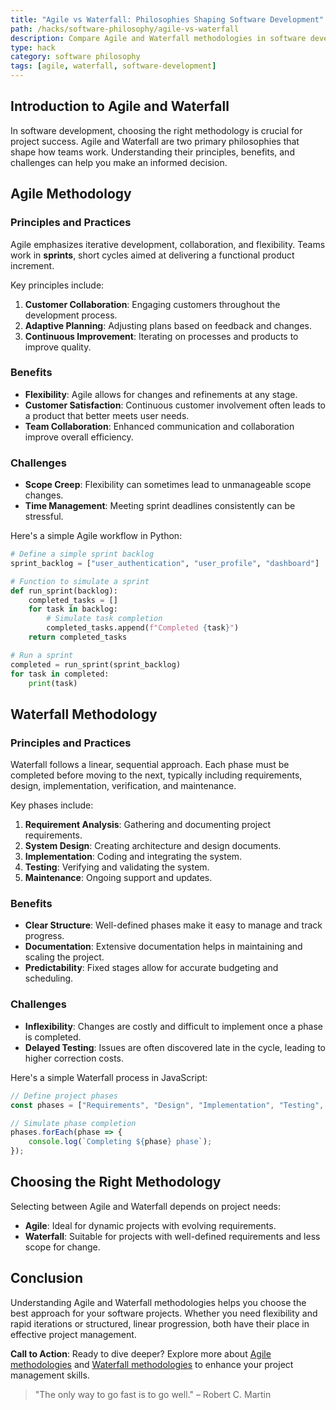 ```yaml
---
title: "Agile vs Waterfall: Philosophies Shaping Software Development"
path: /hacks/software-philosophy/agile-vs-waterfall
description: Compare Agile and Waterfall methodologies in software development. Understand their philosophies, benefits, and challenges to choose the best approach for your projects.
type: hack
category: software philosophy
tags: [agile, waterfall, software-development]
---
```


## Introduction to Agile and Waterfall

In software development, choosing the right methodology is crucial for project success. Agile and Waterfall are two primary philosophies that shape how teams work. Understanding their principles, benefits, and challenges can help you make an informed decision.

## Agile Methodology

### Principles and Practices

Agile emphasizes iterative development, collaboration, and flexibility. Teams work in **sprints**, short cycles aimed at delivering a functional product increment.

Key principles include:
1. **Customer Collaboration**: Engaging customers throughout the development process.
2. **Adaptive Planning**: Adjusting plans based on feedback and changes.
3. **Continuous Improvement**: Iterating on processes and products to improve quality.

### Benefits

- **Flexibility**: Agile allows for changes and refinements at any stage.
- **Customer Satisfaction**: Continuous customer involvement often leads to a product that better meets user needs.
- **Team Collaboration**: Enhanced communication and collaboration improve overall efficiency.

### Challenges

- **Scope Creep**: Flexibility can sometimes lead to unmanageable scope changes.
- **Time Management**: Meeting sprint deadlines consistently can be stressful.

Here's a simple Agile workflow in Python:

```python
# Define a simple sprint backlog
sprint_backlog = ["user_authentication", "user_profile", "dashboard"]

# Function to simulate a sprint
def run_sprint(backlog):
    completed_tasks = []
    for task in backlog:
        # Simulate task completion
        completed_tasks.append(f"Completed {task}")
    return completed_tasks

# Run a sprint
completed = run_sprint(sprint_backlog)
for task in completed:
    print(task)
```

## Waterfall Methodology

### Principles and Practices

Waterfall follows a linear, sequential approach. Each phase must be completed before moving to the next, typically including requirements, design, implementation, verification, and maintenance.

Key phases include:
1. **Requirement Analysis**: Gathering and documenting project requirements.
2. **System Design**: Creating architecture and design documents.
3. **Implementation**: Coding and integrating the system.
4. **Testing**: Verifying and validating the system.
5. **Maintenance**: Ongoing support and updates.

### Benefits

- **Clear Structure**: Well-defined phases make it easy to manage and track progress.
- **Documentation**: Extensive documentation helps in maintaining and scaling the project.
- **Predictability**: Fixed stages allow for accurate budgeting and scheduling.

### Challenges

- **Inflexibility**: Changes are costly and difficult to implement once a phase is completed.
- **Delayed Testing**: Issues are often discovered late in the cycle, leading to higher correction costs.

Here's a simple Waterfall process in JavaScript:

```javascript
// Define project phases
const phases = ["Requirements", "Design", "Implementation", "Testing", "Maintenance"];

// Simulate phase completion
phases.forEach(phase => {
    console.log(`Completing ${phase} phase`);
});
```

## Choosing the Right Methodology

Selecting between Agile and Waterfall depends on project needs:

- **Agile**: Ideal for dynamic projects with evolving requirements.
- **Waterfall**: Suitable for projects with well-defined requirements and less scope for change.

## Conclusion

Understanding Agile and Waterfall methodologies helps you choose the best approach for your software projects. Whether you need flexibility and rapid iterations or structured, linear progression, both have their place in effective project management.

**Call to Action**: Ready to dive deeper? Explore more about [Agile methodologies](https://www.agilealliance.org/agile101/) and [Waterfall methodologies](https://www.sebokwiki.org/wiki/Waterfall_Model) to enhance your project management skills.

> "The only way to go fast is to go well." – Robert C. Martin


